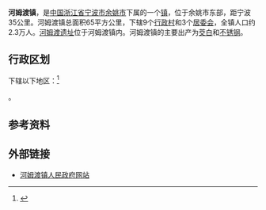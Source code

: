 {{中国乡级行政区
|景观照片文件名 = Mimic Archaeological Site of Hemudu Site.jpg
|景观照片描述 = [[河姆渡遗址|河姆渡遗址]]模拟的[[干欄式建築|干欄式建築]]发掘现场
|汉语拼音 = 
|其他语言 = 
|其他语言名称 = 
|旧称 = 
|地名出处 = 
|位置图文件名 = 
|位置图描述 = 
|自定义图片= 
|建置时间 = 
|政府驻地 = 
|毗邻 = 
|总面积 = 65平方公里
|总人口 = 2.3万人
|总人口年份 = 
|户籍人口 = 
|户籍人口年份 = 
|常住人口 = 
|常住人口年份 = 
|人口密度 = 
|GDP = 
|GDP年份 = 
|邮政编码 = 
|电话区号 = 574
|官方网站 = 
|网站名称 = 
|33/02/81/111/000
}}
'''河姆渡镇'''，是[[中国|中国]][[浙江省|浙江省]][[宁波市|宁波市]][[余姚市|余姚市]]下属的一个[[镇|镇]]，位于余姚市东部，距宁波35公里。河姆渡镇总面积65平方公里，下辖9个[[行政村|行政村]]和3个[[居委会|居委会]]，全镇人口约2.3万人。[[河姆渡遗址|河姆渡遗址]]位于河姆渡镇内。河姆渡镇的主要出产为[[茭白|茭白]]和[[不锈钢|不锈钢]]。

== 行政区划 ==
下辖以下地区：<ref>{{PRC admin/ref sgc|33/02/81/111/000}}</ref>

{{PRC admin/children|33/02/81/111/000}}。

== 参考资料 ==
{{reflist}}

==外部链接==
*[http://www.hmd.yy.gov.cn 河姆渡镇人民政府网站] {{Wayback|url=http://www.hmd.yy.gov.cn/ |date=20150811223735 }}

{{PRC admin/navcat|33/02/81/111/000}}